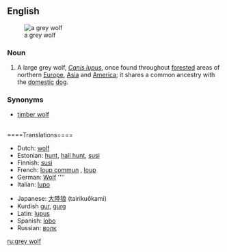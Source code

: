 {{wikipedia}}
{{see|gray wolf}}
==English==
[[Image:Canis lupus lupus prague zoo.jpg|thumb|a grey wolf]]
===Noun===
{{en-noun|sg=[[grey]] [[wolf]]|pl=gray wolves}}

# A large grey wolf, ''[[Canis lupus]]'', once found throughout [[forested]] areas of northern [[Europe]], [[Asia]] and [[America]]; it shares a common ancestry with the [[domestic]] [[dog]].
===Synonyms===
*[[timber wolf]]
<br clear="all" />
====Translations====
{{trans-top|a large grey wolf}}
*Dutch: [[wolf]] {{m}}
*Estonian: [[hunt]], [[hall hunt]], [[susi]]
*Finnish: [[susi]]
*French: [[loup commun]] {{m}}, [[loup]]
*German: [[Wolf]] ''''
*Italian: [[lupo]] {{m}}
{{trans-mid}}
*Japanese: [[大陸狼]] (tairikuōkami)
*Kurdish [[gur]], [[gurg]]
*Latin: [[lupus]]
*Spanish: [[lobo]] {{m}}
*Russian: [[ волк ]] {{m}}
{{trans-bottom}}
[[ru:grey wolf]]